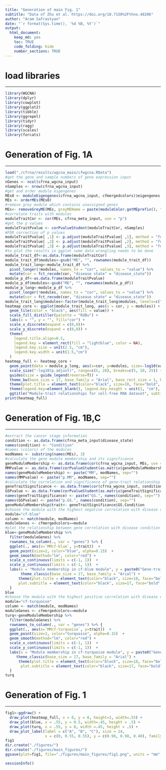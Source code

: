 ```yaml
---
title: "Generation of main Fig. 1"
subtitle: "Data of Zhu et al. https://doi.org/10.7150%2Fthno.48206"
author: "Aram Safrastyan"
date: "`r format(Sys.time(), '%d %B, %Y')`"
output:
  html_document: 
    keep_md: yes
    toc: TRUE
    code_folding: hide
    number_sections: TRUE
---
```


<style type="text/css">
.main-container {
  max-width: 1500px;
  margin-left: auto;
  margin-right: auto;
}
</style>

# load libraries
***

```r
library(WGCNA)
library(dplyr)
library(cowplot)
library(ggplot2)
library(tibble)
library(ggrepel)
library(tidyr)
library(ragg)
library(scales)
library(forcats)
```

# Generation of Fig. 1A
***

```r
load("./cfrna/results/wgcna_main/cfwgcna.RData")
#get the gene and sample numbers of gene expression input
nGenes <- ncol(cfrna_wgcna_input)
nSamples <- nrow(cfrna_wgcna_input)
#get and order module eigengenes 
MEs0 <- moduleEigengenes(cfrna_wgcna_input, cfmergedcolors)$eigengenes
MEs <- orderMEs(MEs0)
#remove grey module which contains unassigned genes
MEs<- removeGreyME(MEs, greyMEName = paste(moduleColor.getMEprefix(), "grey", sep=""))
#correlate traits with modules 
moduleTraitCor <- cor(MEs, cfrna_meta_input, use = "p")
#get the p values
moduleTraitPvalue <- corPvalueStudent(moduleTraitCor, nSamples)
#FDR correction of p values
moduleTraitPvalue[ ,1] <- p.adjust(moduleTraitPvalue[ ,1], method = "fdr")
moduleTraitPvalue[ ,2] <- p.adjust(moduleTraitPvalue[ ,2], method = "fdr")
moduleTraitPvalue[ ,3] <- p.adjust(moduleTraitPvalue[ ,3], method = "fdr")
#to plot the results in ggplot some data wrangling needs to be done
module_trait_df<-as.data.frame(moduleTraitCor)
module_trait_df$modules<-gsub("ME", "", rownames(module_trait_df))
module_trait_long<-module_trait_df %>%  
  pivot_longer(!modules, names_to = "cor", values_to = "value") %>% 
  mutate(cor = fct_recode(cor, "disease state" = "disease_state"))
module_p_df<-as.data.frame(moduleTraitPvalue)
module_p_df$modules<-gsub("ME", "", rownames(module_p_df))
module_p_long<-module_p_df %>%  
  pivot_longer(!modules, names_to = "cor", values_to = "value") %>% 
  mutate(cor = fct_recode(cor, "disease state" = "disease_state"))
module_trait_long$modules<-factor(module_trait_long$modules, levels=c("cf-blue", "cf-purple", "cf-brown", "cf-red", "cf-magenta", "cf-black", "cf-yellow", "cf-turquoise"))
heatmap_core <- ggplot(module_trait_long, aes(x = cor, y = modules)) +
  geom_tile(color = "black", aes(fill = value)) + 
  scale_fill_distiller(palette = "RdBu") +
  labs(x = "", y = "", fill="cor") +
  scale_x_discrete(expand = c(0,0))+
  scale_y_discrete(expand = c(0,0)) + 
  theme(
    legend.title.align=0.5,
    legend.key = element_rect(fill = "lightblue", color = NA),
    legend.key.size = unit(2.5, "cm"),
    legend.key.width = unit(1.5,"cm") 
  ) 
heatmap_full <- heatmap_core + 
  geom_point(data = module_p_long, aes(x=cor, y=modules, size=-log10(value)), alpha=0.5) + 
  scale_size("-log10(p.adjust)", range=c(5, 20), breaks=c(5, 10, 25)) + 
  guides(size = guide_legend(reverse=T)) +   
  theme_bw(base_size = 17, base_family = "Arial", base_rect_size = 1, base_line_size = 1) +
  theme(plot.title = element_text(color="black", size=18, face="bold", hjust = 0.5), plot.subtitle = element_text(color="black", size=17, face="bold", hjust = 0.5)) +
  theme(legend.key=element_blank(), legend.key.height = unit(1, "cm"), legend.key.width = unit(1, "cm")) + 
  ggtitle("Module-trait relationships for cell-free RNA dataset", subtitle = ("(Zhu et al.)"))
print(heatmap_full)
```

# Generation of Fig. 1B,C
***

```r
#extract the cancer stage information
condition <- as.data.frame(cfrna_meta_input$disease_state)
names(condition) <- "Condition"
#names (colors) of the modules
modNames <- substring(names(MEs), 3)
#calculate the gene module membership and its significance 
geneModuleMembership <- as.data.frame(cor(cfrna_wgcna_input, MEs, use = "p"))
MMPvalue <- as.data.frame(corPvalueStudent(as.matrix(geneModuleMembership), nSamples))
names(geneModuleMembership) <- paste("MM", modNames, sep="")
names(MMPvalue) <- paste("p.MM", modNames, sep="")
#calculate the correlation and significance of gene-trait relationship
geneTraitSignificance <- as.data.frame(cor(cfrna_wgcna_input, condition, use = "p"))
GSPvalue <- as.data.frame(corPvalueStudent(as.matrix(geneTraitSignificance), nSamples))
names(geneTraitSignificance) <- paste("GS.", names(condition), sep="")
names(GSPvalue) <- paste("p.GS.", names(condition), sep="")
geneModuleMembership$trait<- geneTraitSignificance$GS.Condition
#choose the module with the highest negative correlation with disease condition
module="cf-blue"
column <- match(module, modNames)
moduleGenes <- cfmergedcolors==module
#plot the relationship between gene correlation with disease condition and gene module membership
blue<-geneModuleMembership %>%
  filter(moduleGenes) %>%
  rownames_to_column(., var = "genes") %>% {
  ggplot(., aes(x=`MMcf-blue`, y=trait))  +
  geom_point(size=2, color="blue", alpha=0.15)  +
  geom_smooth(method="lm", color="red") + 
  scale_x_continuous(limits = c(-1, 1))  + 
  scale_y_continuous(limits = c(-1, 1))  +  
  labs(x = "Module membership in cf-blue module", y = paste0("Gene-trait significance", "\n", "for disease state"), title="Module membership vs. gene significance", subtitle = "module cf-blue")  + 
       theme_classic(base_size = 17, base_family = "Arial") +
      theme(plot.title = element_text(color="black", size=18, face="bold", hjust = 0.5),
      plot.subtitle = element_text(color="black", size=17, face="bold", hjust = 0.5)) 
  }
blue
#choose the module with the highest positive correlation with disease condition
module="cf-turquoise"
column <- match(module, modNames)
moduleGenes <- cfmergedcolors==module
turq<-geneModuleMembership %>%
  filter(moduleGenes) %>%
  rownames_to_column(., var = "genes") %>% {
  ggplot(., aes(x=`MMcf-turquoise`, y=trait))  +
  geom_point(size=2, color="turquoise", alpha=0.15)  +
  geom_smooth(method="lm", color="red") + 
  scale_x_continuous(limits = c(-1, 1))  + 
  scale_y_continuous(limits = c(-1, 1))  + 
  labs(x = "Module membership in cf-turquoise module", y = paste0("Gene-trait significance", "\n", "for disease state"), title="Module membership vs. gene significance",  subtitle = "module cf-turquoise")  +
     theme_classic(base_size = 17, base_family = "Arial") +
      theme(plot.title = element_text(color="black", size=18, face="bold", hjust = 0.5),
       plot.subtitle = element_text(color="black", size=17, face="bold", hjust = 0.5)) 
  }
turq
```

# Generation of Fig. 1
***

```r
fig1<-ggdraw() +
  draw_plot(heatmap_full, x = 0, y = 0, height=1, width=.55) +
  draw_plot(blue, x = .55, y = 0.5, width=.45, height = .5) +
  draw_plot(turq, x = .55, y = 0, width =.45, height = .5) +
  draw_plot_label(label = c("A", "B", "C"), size = 24,
                  x = c(0, 0.55, 0.55), y = c(0.98, 0.98, 0.48), family = "Arial")
fig1
dir.create("./figures/")
dir.create("./figures/main_figures/")
ggsave(plot=fig1, file="./figures/main_figures/fig1.png", units = "mm", device = ragg::agg_png, height=100, width=180, scaling = 0.445, limitsize = FALSE)
```

```r
sessionInfo()
```
